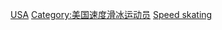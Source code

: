 [[Category:各國奧運競速滑冰運動員|USA]]
[[Category:美国速度滑冰运动员|Category:美国速度滑冰运动员]]
[[Category:美国冬季奥运运动员|Speed skating]]